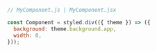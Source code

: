 ```js
// MyComponent.js | MyComponent.jsx

const Component = styled.div(({ theme }) => ({
  background: theme.background.app,
  width: 0,
}));
```